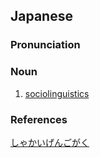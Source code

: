 ==Japanese==
{{wikipedia|lang=ja}}
{{ja-kanjitab|yomi=o|しゃ|かい|げん|ご|がく}}

===Pronunciation===
{{ja-pron|しゃかい げんごがく|acc=6|acc_ref=DJR|y=o}}

===Noun===
{{ja-noun|しゃかい げんごがく|hhira=しやくわいげんごがく}}

# [[sociolinguistics]]

===References===
<references/>

[[Category:ja:Sociolinguistics|しゃかいげんごがく]]